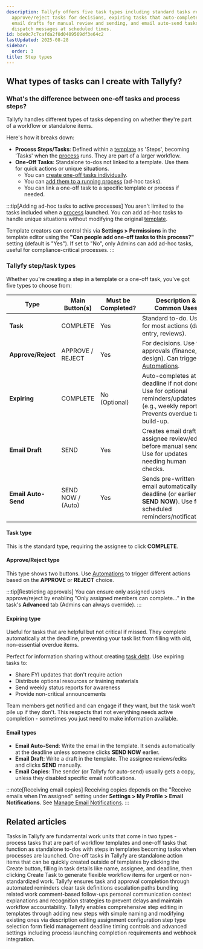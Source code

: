 ```yaml
---
description: Tallyfy offers five task types including standard tasks requiring completion,
  approve/reject tasks for decisions, expiring tasks that auto-complete at deadlines,
  email drafts for manual review and sending, and email auto-send tasks that automatically
  dispatch messages at scheduled times.
id: bde0c7c7cafda2f0d0409569df3e64c2
lastUpdated: 2025-08-28
sidebar:
  order: 3
title: Step types
---
```


## What types of tasks can I create with Tallyfy?

### What's the difference between one-off tasks and process steps?

Tallyfy handles different types of tasks depending on whether they're part of a workflow or standalone items.

Here's how it breaks down:

*   **Process Steps/Tasks**: Defined within a [template](/products/pro/documenting/templates/) as 'Steps', becoming 'Tasks' when the [process](/products/pro/tracking-and-tasks/processes/) runs. They are part of a larger workflow.
*   **One-Off Tasks**: Standalone to-dos not linked to a template. Use them for quick actions or unique situations. 
    *   You can [create one-off tasks individually](/products/pro/tracking-and-tasks/tasks/how-to-create-a-one-off-task-in-tallyfy/).
    *   You can [add them to a running process](/products/pro/tracking-and-tasks/processes/edit-processes/how-can-i-add-tasks-to-active-processes-on-tallyfy/) (ad-hoc tasks).
    *   You can link a one-off task to a specific template or process if needed.

:::tip[Adding ad-hoc tasks to active processes]
You aren't limited to the tasks included when a [process](/products/pro/tracking-and-tasks/processes/) launched. You can add ad-hoc tasks to handle unique situations without modifying the original [template](/products/pro/documenting/templates/).

Template creators can control this via **Settings > Permissions** in the template editor using the **"Can people add one-off tasks to this process?"** setting (default is "Yes"). If set to "No", only Admins can add ad-hoc tasks, useful for compliance-critical processes.
:::

### Tallyfy step/task types

Whether you're creating a step in a template or a one-off task, you've got five types to choose from:

| Type                | Main Button(s)     | Must be Completed? | Description & Common Uses |
|---------------------|--------------------|--------------------|-----------------------------|
| **Task**            | COMPLETE           | Yes                | Standard to-do. Use for most actions (data entry, reviews). |
| **Approve/Reject**  | APPROVE / REJECT   | Yes                | For decisions. Use for approvals (finance, design). Can trigger [Automations](/products/pro/documenting/templates/automations/). |
| **Expiring**        | COMPLETE           | No (Optional)      | Auto-completes at deadline if not done. Use for optional reminders/updates (e.g., weekly reports). Prevents overdue task build-up. |
| **Email Draft**     | SEND               | Yes                | Creates email draft for assignee review/edit before manual send. Use for updates needing human checks. |
| **Email Auto-Send** | SEND NOW / (Auto)  | Yes                | Sends pre-written email automatically at deadline (or earlier via **SEND NOW**). Use for scheduled reminders/notifications. |

#### Task type
This is the standard type, requiring the assignee to click **COMPLETE**.

#### Approve/Reject type
This type shows two buttons. Use [Automations](/products/pro/documenting/templates/automations/) to trigger different actions based on the **APPROVE** or **REJECT** choice.

:::tip[Restricting approvals]
You can ensure only assigned users approve/reject by enabling "Only assigned members can complete..." in the task's **Advanced** tab (Admins can always override).
:::

#### Expiring type
Useful for tasks that are helpful but not critical if missed. They complete automatically at the deadline, preventing your task list from filling with old, non-essential overdue items.

Perfect for information sharing without creating [task debt](/products/pro/tutorials/how-to/how-to-avoid-task-debt/). Use expiring tasks to:
- Share FYI updates that don't require action
- Distribute optional resources or training materials
- Send weekly status reports for awareness
- Provide non-critical announcements

Team members get notified and can engage if they want, but the task won't pile up if they don't. This respects that not everything needs active completion - sometimes you just need to make information available.

#### Email types
*   **Email Auto-Send**: Write the email in the template. It sends automatically at the deadline unless someone clicks **SEND NOW** earlier.
*   **Email Draft**: Write a draft in the template. The assignee reviews/edits and clicks **SEND** manually.
*   **Email Copies**: The sender (or Tallyfy for auto-send) usually gets a copy, unless they disabled specific email notifications.

:::note[Receiving email copies]
Receiving copies depends on the "Receive emails when I'm assigned" setting under **Settings > My Profile > Email Notifications**. See [Manage Email Notifications](/products/pro/settings/personal-settings/how-can-i-manage-email-notifications-in-tallyfy/).
:::


## Related articles
<CardGrid>
<LinkTitleCard header="<b>Tracking And Tasks > More about tasks</b>" href="/products/pro/tracking-and-tasks/tasks/" > Tasks in Tallyfy are fundamental work units that come in two types - process tasks that are part of workflow templates and one-off tasks that function as standalone to-dos with steps in templates becoming tasks when processes are launched. </LinkTitleCard>
<LinkTitleCard header="<b>Tasks > Create a one-off task</b>" href="/products/pro/tracking-and-tasks/tasks/how-to-create-a-one-off-task-in-tallyfy/" > One-off tasks in Tallyfy are standalone action items that can be quickly created outside of templates by clicking the Create button, filling in task details like name, assignee, and deadline, then clicking Create Task to generate flexible workflow items for urgent or non-standardized work. </LinkTitleCard>
<LinkTitleCard header="<b>How To > Ensure task completion</b>" href="/products/pro/tutorials/how-to/ensure-task-completion/" > Tallyfy ensures task and approval completion through automated reminders clear task definitions escalation paths bundling related work comment-based follow-ups personal communication context explanations and recognition strategies to prevent delays and maintain workflow accountability. </LinkTitleCard>
<LinkTitleCard header="<b>Edit Templates > Edit steps</b>" href="/products/pro/documenting/templates/edit-templates/edit-steps/" > Tallyfy enables comprehensive step editing in templates through adding new steps with simple naming and modifying existing ones via description editing assignment configuration step type selection form field management deadline timing controls and advanced settings including process launching completion requirements and webhook integration. </LinkTitleCard>
</CardGrid>